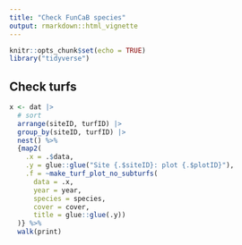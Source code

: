 ```yaml
---
title: "Check FunCaB species"
output: rmarkdown::html_vignette
---
```


```r
knitr::opts_chunk$set(echo = TRUE)
library("tidyverse")
```

## Check turfs

```r

x <- dat |>
  # sort
  arrange(siteID, turfID) |>
  group_by(siteID, turfID) |>
  nest() %>% 
  {map2(
    .x = .$data, 
    .y = glue::glue("Site {.$siteID}: plot {.$plotID}"),
    .f = ~make_turf_plot_no_subturfs(
      data = .x, 
      year = year, 
      species = species, 
      cover = cover, 
      title = glue::glue(.y))
  )} %>% 
  walk(print)


```
